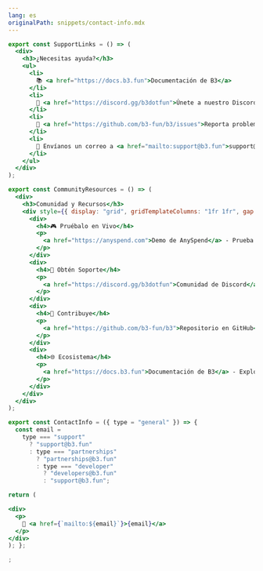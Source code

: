 ```yaml
---
lang: es
originalPath: snippets/contact-info.mdx
---
```

```jsx
export const SupportLinks = () => (
  <div>
    <h3>¿Necesitas ayuda?</h3>
    <ul>
      <li>
        📚 <a href="https://docs.b3.fun">Documentación de B3</a>
      </li>
      <li>
        💬 <a href="https://discord.gg/b3dotfun">Únete a nuestro Discord</a>
      </li>
      <li>
        🐛 <a href="https://github.com/b3-fun/b3/issues">Reporta problemas en GitHub</a>
      </li>
      <li>
        📧 Envíanos un correo a <a href="mailto:support@b3.fun">support@b3.fun</a>
      </li>
    </ul>
  </div>
);

export const CommunityResources = () => (
  <div>
    <h3>Comunidad y Recursos</h3>
    <div style={{ display: "grid", gridTemplateColumns: "1fr 1fr", gap: "1rem" }}>
      <div>
        <h4>🎮 Pruébalo en Vivo</h4>
        <p>
          <a href="https://anyspend.com">Demo de AnySpend</a> - Prueba nuestro SDK en acción
        </p>
      </div>
      <div>
        <h4>💬 Obtén Soporte</h4>
        <p>
          <a href="https://discord.gg/b3dotfun">Comunidad de Discord</a> - Únete a la conversación
        </p>
      </div>
      <div>
        <h4>🔧 Contribuye</h4>
        <p>
          <a href="https://github.com/b3-fun/b3">Repositorio en GitHub</a> - Contribuye al proyecto
        </p>
      </div>
      <div>
        <h4>🌐 Ecosistema</h4>
        <p>
          <a href="https://docs.b3.fun">Documentación de B3</a> - Explora el ecosistema más amplio
        </p>
      </div>
    </div>
  </div>
);

export const ContactInfo = ({ type = "general" }) => {
  const email =
    type === "support"
      ? "support@b3.fun"
      : type === "partnerships"
        ? "partnerships@b3.fun"
        : type === "developer"
          ? "developers@b3.fun"
          : "support@b3.fun";

return (

<div>
  <p>
    📧 <a href={`mailto:${email}`}>{email}</a>
  </p>
</div>
); };

;
```
